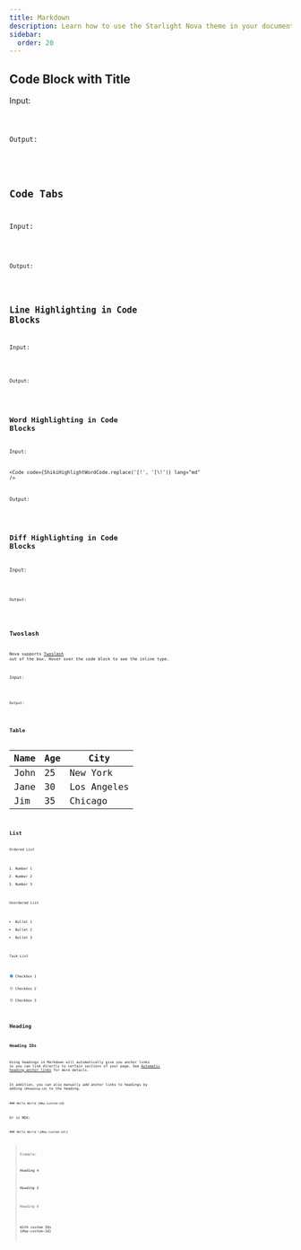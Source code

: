```yaml
---
title: Markdown
description: Learn how to use the Starlight Nova theme in your documentation.
sidebar:
  order: 20
---
```




## Code Block with Title

Input:

<Code code={CodeTitleCode} lang="md" />

Output:

<CodeTitle />

## Code Tabs

Input:

<Code code={CodeTabsMarkdownCode} lang="md" />

Output:

<CodeTabsMarkdown />

## Line Highlighting in Code Blocks

Input:

<Code code={ShikiHighlightLineCode} lang="md" />

Output:

<ShikiHighlightLine />

## Word Highlighting in Code Blocks

Input:

<Code code={ShikiHighlightWordCode.replace('[!', '[\\!')} lang="md" />

Output:

<ShikiHighlightWord />

## Diff Highlighting in Code Blocks

Input:

<Code code={ShikiDiffCode} lang="md" />

Output:

<ShikiDiff />

## Twoslash

Nova supports [Twoslash](https://twoslash.netlify.app/) out of the box. Hover over the code block to see the inline type.

Input:

<Code code={TwoslashCode} lang="md" />

Output:

<Twoslash />

## Table

| Name | Age | City        |
| ---- | --- | ----------- |
| John | 25  | New York    |
| Jane | 30  | Los Angeles |
| Jim  | 35  | Chicago     |

## List

Ordered List

1. Number 1
2. Number 2
3. Number 3

Unordered List

- Bullet 1
- Bullet 2
- Bullet 3

Task List

- [x] Checkbox 1
- [ ] Checkbox 2
- [ ] Checkbox 3

## Heading

### Heading IDs

Using headings in Markdown will automatically give you anchor links so you can link directly to certain sections of your page. See [Automatic heading anchor links](https://starlight.astro.build/guides/authoring-content/#automatic-heading-anchor-links) for more details.

In addition, you can also manually add anchor links to headings by adding `{#heading-id}` to the heading.

```mdx
### Hello World {#my-custom-id}
```

Or in MDX:

```mdx
### Hello World \{#my-custom-id\}
```

> Example:
>
> #### Heading 4
>
> ##### Heading 5
>
> ###### Heading 6
>
> #### With custom IDs \{#my-custom-id\}

